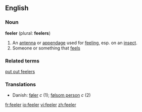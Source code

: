 ==English==

===Noun===
'''feeler''' (plural: '''feelers''')
# An [[antenna]] or [[appendage]] used for [[feel]]ing, esp. on an [[insect]].
# Someone or something that [[feel]]s

===Related terms===
[[put out feelers]]

===Translations===
*Danish: [[føler]] ''c'' (1); [[følsom person]] ''c'' (2)

[[fr:feeler]]
[[io:feeler]]
[[vi:feeler]]
[[zh:feeler]]